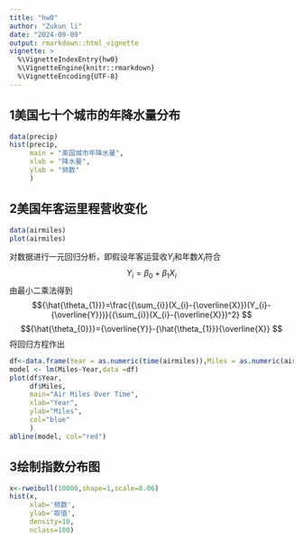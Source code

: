 ```yaml
---
title: "hw0"
author: "Zukun li"
date: "2024-09-09"
output: rmarkdown::html_vignette
vignette: >
  %\VignetteIndexEntry{hw0}
  %\VignetteEngine{knitr::rmarkdown}
  %\VignetteEncoding{UTF-8}
---
```


## 1美国七十个城市的年降水量分布

```r
data(precip)
hist(precip,
     main = "美国城市年降水量",
     xlab = "降水量",
     ylab = "频数"
     )

```

## 2美国年客运里程营收变化

```r
data(airmiles)
plot(airmiles)
```

对数据进行一元回归分析，即假设年客运营收$Y_{i}$和年数$X_{i}$符合 $$Y_{i}=\beta_{0}+\beta_{1}X_{i}$$ 由最小二乘法得到$${\hat{\theta_{1}}}=\frac{{\sum_{i}}(X_{i}-{\overline{X}})(Y_{i}-{\overline{Y}})}{{\sum_{i}}(X_{i}-{\overline{X}})^2} $$ $${\hat{\theta_{0}}}={\overline{Y}}-{\hat{\theta_{1}}}{\overline{X}} $$ 将回归方程作出

```r
df<-data.frame(Year = as.numeric(time(airmiles)),Miles = as.numeric(airmiles))
model <- lm(Miles~Year,data =df)
plot(df$Year, 
     df$Miles, 
     main="Air Miles Over Time",
     xlab="Year", 
     ylab="Miles",
     col="blue"
     )
abline(model, col="red")
```

## 3绘制指数分布图

```r
x<-rweibull(10000,shape=1,scale=0.06)
hist(x,
     xlab='频数',
     ylab='取值',
     density=10,
     nclass=100)
```
